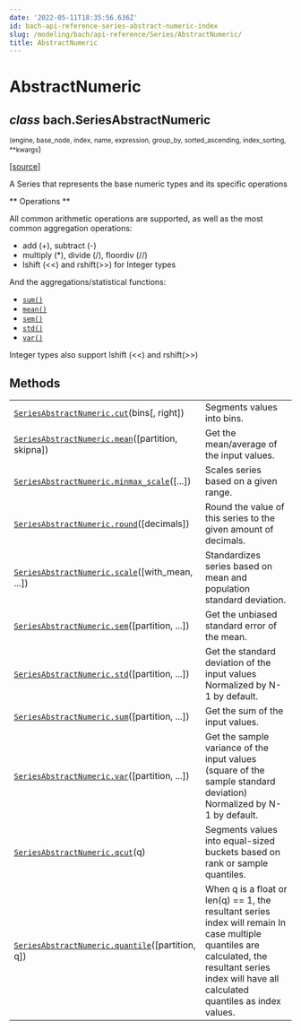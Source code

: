 ```yaml
---
date: '2022-05-11T18:35:56.636Z'
id: bach-api-reference-series-abstract-numeric-index
slug: /modeling/bach/api-reference/Series/AbstractNumeric/
title: AbstractNumeric
---
```


# AbstractNumeric

<div className="class">

## <span className="type-annotation"><em>class</em></span> <span className="additional-name">bach.</span><span className="name">SeriesAbstractNumeric</span>

<small className="parameter-list">(<span className="parameter" id="engine">engine</span>, <span className="parameter" id="base_node">base_node</span>, <span className="parameter" id="index">index</span>, <span className="parameter" id="name">name</span>, <span className="parameter" id="expression">expression</span>, <span className="parameter" id="group_by">group_by</span>, <span className="parameter" id="sorted_ascending">sorted_ascending</span>, <span className="parameter" id="index_sorting">index_sorting</span>, <span className="parameter" id="**">\*\*kwargs</span></small>)


&#8203;<span className="view-source">[[source]](https://github.com/objectiv/objectiv-analytics/blob/main/bach/bach/series/series_numeric.py)</span>

<div className="content">

A Series that represents the base numeric types and its specific operations

\*\* Operations \*\*

All common arithmetic operations are supported, as well as the most common aggregation operations:

* add (+), subtract (-)
* multiply (\*), divide (/), floordiv (//)
* lshift (<<) and rshift(>>) for Integer types

And the aggregations/statistical functions:

* [`sum()`](/modeling/bach/api-reference/Series/AbstractNumeric/bach.SeriesAbstractNumeric.sum.mdx)
* [`mean()`](/modeling/bach/api-reference/Series/AbstractNumeric/bach.SeriesAbstractNumeric.mean.mdx)
* [`sem()`](/modeling/bach/api-reference/Series/AbstractNumeric/bach.SeriesAbstractNumeric.sem.mdx)
* [`std()`](/modeling/bach/api-reference/Series/AbstractNumeric/bach.SeriesAbstractNumeric.std.mdx)
* [`var()`](/modeling/bach/api-reference/Series/AbstractNumeric/bach.SeriesAbstractNumeric.var.mdx)

Integer types also support lshift (<<) and rshift(>>)


</div>


</div>

## Methods

<div className="table-autosummary">

|                                                   |                                                                                                                                             |
| ------------------------------------------------- | ------------------------------------------------------------------------------------------------------------------------------------------ |
| [`SeriesAbstractNumeric.cut`](/modeling/bach/api-reference/Series/AbstractNumeric/bach.SeriesAbstractNumeric.cut.mdx)(bins[, right])          | Segments values into bins.                                                                                                                  |
| [`SeriesAbstractNumeric.mean`](/modeling/bach/api-reference/Series/AbstractNumeric/bach.SeriesAbstractNumeric.mean.mdx)([partition, skipna])   | Get the mean/average of the input values.                                                                                                   |
| [`SeriesAbstractNumeric.minmax_scale`](/modeling/bach/api-reference/Series/AbstractNumeric/bach.SeriesAbstractNumeric.minmax_scale.mdx)([...])         | Scales series based on a given range.                                                                                                       |
| [`SeriesAbstractNumeric.round`](/modeling/bach/api-reference/Series/AbstractNumeric/bach.SeriesAbstractNumeric.round.mdx)([decimals])           | Round the value of this series to the given amount of decimals.                                                                             |
| [`SeriesAbstractNumeric.scale`](/modeling/bach/api-reference/Series/AbstractNumeric/bach.SeriesAbstractNumeric.scale.mdx)([with_mean, ...])     | Standardizes series based on mean and population standard deviation.                                                                        |
| [`SeriesAbstractNumeric.sem`](/modeling/bach/api-reference/Series/AbstractNumeric/bach.SeriesAbstractNumeric.sem.mdx)([partition, ...])       | Get the unbiased standard error of the mean.                                                                                                |
| [`SeriesAbstractNumeric.std`](/modeling/bach/api-reference/Series/AbstractNumeric/bach.SeriesAbstractNumeric.std.mdx)([partition, ...])       | Get the standard deviation of the input values Normalized by N-1 by default.                                                                |
| [`SeriesAbstractNumeric.sum`](/modeling/bach/api-reference/Series/AbstractNumeric/bach.SeriesAbstractNumeric.sum.mdx)([partition, ...])       | Get the sum of the input values.                                                                                                            |
| [`SeriesAbstractNumeric.var`](/modeling/bach/api-reference/Series/AbstractNumeric/bach.SeriesAbstractNumeric.var.mdx)([partition, ...])       | Get the sample variance of the input values (square of the sample standard deviation) Normalized by N-1 by default.                         |
| [`SeriesAbstractNumeric.qcut`](/modeling/bach/api-reference/Series/AbstractNumeric/bach.SeriesAbstractNumeric.qcut.mdx)(q)                     | Segments values into equal-sized buckets based on rank or sample quantiles.                                                                 |
| [`SeriesAbstractNumeric.quantile`](/modeling/bach/api-reference/Series/AbstractNumeric/bach.SeriesAbstractNumeric.quantile.mdx)([partition, q])    | When q is a float or len(q) == 1, the resultant series index will remain In case multiple quantiles are calculated, the resultant series index will have all calculated quantiles as index values.  |


</div>

